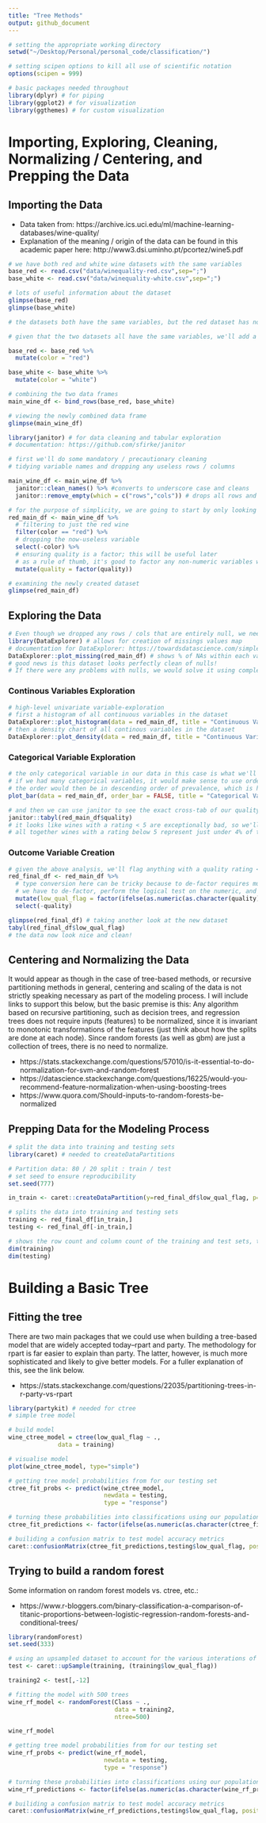 ```yaml
---
title: "Tree Methods"
output: github_document
---
```


```r
# setting the appropriate working directory
setwd("~/Desktop/Personal/personal_code/classification/")

# setting scipen options to kill all use of scientific notation
options(scipen = 999)

# basic packages needed throughout
library(dplyr) # for piping
library(ggplot2) # for visualization
library(ggthemes) # for custom visualization
```

# Importing, Exploring, Cleaning, Normalizing / Centering, and Prepping the Data

## Importing the Data

- Data taken from: https://archive.ics.uci.edu/ml/machine-learning-databases/wine-quality/
- Explanation of the meaning / origin of the data can be found in this academic paper here: http://www3.dsi.uminho.pt/pcortez/wine5.pdf

```r
# we have both red and white wine datasets with the same variables 
base_red <- read.csv("data/winequality-red.csv",sep=";")
base_white <- read.csv("data/winequality-white.csv",sep=";")

# lots of useful information about the dataset
glimpse(base_red) 
glimpse(base_white) 

# the datasets both have the same variables, but the red dataset has notably fewer observations
```

```r
# given that the two datasets all have the same variables, we'll add a color variable to each and then combine

base_red <- base_red %>%
  mutate(color = "red")

base_white <- base_white %>%
  mutate(color = "white")

# combining the two data frames
main_wine_df <- bind_rows(base_red, base_white)

# viewing the newly combined data frame
glimpse(main_wine_df)
```

```r
library(janitor) # for data cleaning and tabular exploration
# documentation: https://github.com/sfirke/janitor

# first we'll do some mandatory / precautionary cleaning
# tidying variable names and dropping any useless rows / columns

main_wine_df <- main_wine_df %>%
  janitor::clean_names() %>% #converts to underscore case and cleans
  janitor::remove_empty(which = c("rows","cols")) # drops all rows and columns that are entirely empty
```

```r
# for the purpose of simplicity, we are going to start by only looking at the red wine
red_main_df <- main_wine_df %>%
  # filtering to just the red wine
  filter(color == "red") %>%
  # dropping the now-useless variable
  select(-color) %>%
  # ensuring quality is a factor; this will be useful later
  # as a rule of thumb, it's good to factor any non-numeric variables when glm modeling
  mutate(quality = factor(quality))

# examining the newly created dataset
glimpse(red_main_df)
```

## Exploring the Data

```r
# Even though we dropped any rows / cols that are entirely null, we need to check for NA problems
library(DataExplorer) # allows for creation of missings values map
# documentation for DataExplorer: https://towardsdatascience.com/simple-fast-exploratory-data-analysis-in-r-with-dataexplorer-package-e055348d9619
DataExplorer::plot_missing(red_main_df) # shows % of NAs within each variable
# good news is this dataset looks perfectly clean of nulls!
# If there were any problems with nulls, we would solve it using complete.cases() or something similar
```

### Continous Variables Exploration 

```r
# high-level univariate variable-exploration
# first a histogram of all continuous variables in the dataset
DataExplorer::plot_histogram(data = red_main_df, title = "Continuous Variables Explored (Histograms)")
# then a density chart of all continous variables in the dataset
DataExplorer::plot_density(data = red_main_df, title = "Continuous Variables Explored (Density Plots)")
```

### Categorical Variable Exploration

```r
# the only categorical variable in our data in this case is what we'll use to create our low quality flag
# if we had many categorical variables, it would make sense to use order_bar = TRUE
# the order would then be in descending order of prevalence, which is helpful at a glance
plot_bar(data = red_main_df, order_bar = FALSE, title = "Categorical Variables Explored")

# and then we can use janitor to see the exact cross-tab of our quality variable
janitor::tabyl(red_main_df$quality)
# it looks like wines with a rating < 5 are exceptionally bad, so we'll use that as our benchmark
# all together wines with a rating below 5 represent just under 4% of the population
```

### Outcome Variable Creation

```r
# given the above analysis, we'll flag anything with a quality rating < 5 as low-quality 
red_final_df <- red_main_df %>%
  # type conversion here can be tricky because to de-factor requires multiple steps
  # we have to de-factor, perform the logical test on the numeric, and then re-factor
  mutate(low_qual_flag = factor(ifelse(as.numeric(as.character(quality)) < 5,1,0))) %>%
  select(-quality)

glimpse(red_final_df) # taking another look at the new dataset
tabyl(red_final_df$low_qual_flag)
# the data now look nice and clean!
```

## Centering and Normalizing the Data 

It would appear as though in the case of tree-based methods, or recursive partitioning methods in general, centering and scaling of the data is not strictly speaking necessary as part of the modeling process. I will include links to support this below, but the basic premise is this: Any algorithm based on recursive partitioning, such as decision trees, and regression trees does not require inputs (features) to be normalized, since it is invariant to monotonic transformations of the features (just think about how the splits are done at each node). Since random forests (as well as gbm) are just a collection of trees, there is no need to normalize.

- https://stats.stackexchange.com/questions/57010/is-it-essential-to-do-normalization-for-svm-and-random-forest
- https://datascience.stackexchange.com/questions/16225/would-you-recommend-feature-normalization-when-using-boosting-trees
- https://www.quora.com/Should-inputs-to-random-forests-be-normalized



## Prepping Data for the Modeling Process

```r
# split the data into training and testing sets
library(caret) # needed to createDataPartitions

# Partition data: 80 / 20 split : train / test
# set seed to ensure reproducibility
set.seed(777)

in_train <- caret::createDataPartition(y=red_final_df$low_qual_flag, p=0.80, list=FALSE)

# splits the data into training and testing sets
training <- red_final_df[in_train,]
testing <- red_final_df[-in_train,]

# shows the row count and column count of the training and test sets, to check that all worked as planned
dim(training)
dim(testing)
```

# Building a Basic Tree

## Fitting the tree

There are two main packages that we could use when building a tree-based model that are widely accepted today--rpart and party. The methodology for rpart is far easier to explain than party. The latter, however, is much more sophisticated and likely to give better models. For a fuller explanation of this, see the link below.

- https://stats.stackexchange.com/questions/22035/partitioning-trees-in-r-party-vs-rpart

```r
library(partykit) # needed for ctree
# simple tree model

# build model
wine_ctree_model = ctree(low_qual_flag ~ ., 
              data = training)

# visualise model
plot(wine_ctree_model, type="simple")

# getting tree model probabilities from for our testing set 
ctree_fit_probs <- predict(wine_ctree_model,
                           newdata = testing,
                           type = "response")

# turning these probabilities into classifications using our population mean as our baseline
ctree_fit_predictions <- factor(ifelse(as.numeric(as.character(ctree_fit_probs)) > 0.039, 1, 0),levels=c('0','1'))

# builiding a confusion matrix to test model accuracy metrics
caret::confusionMatrix(ctree_fit_predictions,testing$low_qual_flag, positive='1')
```

## Trying to build a random forest

Some information on random forest models vs. ctree, etc.:

- https://www.r-bloggers.com/binary-classification-a-comparison-of-titanic-proportions-between-logistic-regression-random-forests-and-conditional-trees/

```r
library(randomForest)
set.seed(333)

# using an upsampled dataset to account for the various interations of CV being conducted that may dilute the sample
test <- caret::upSample(training, (training$low_qual_flag))

training2 <- test[,-12]

# fitting the model with 500 trees
wine_rf_model <- randomForest(Class ~ ., 
                              data = training2, 
                              ntree=500)

wine_rf_model
```

```r
# getting tree model probabilities from for our testing set 
wine_rf_probs <- predict(wine_rf_model,
                           newdata = testing,
                           type = "response")

# turning these probabilities into classifications using our population mean as our baseline
wine_rf_predictions <- factor(ifelse(as.numeric(as.character(wine_rf_probs)) > 0.001, 1, 0),levels=c('0','1'))

# builiding a confusion matrix to test model accuracy metrics
caret::confusionMatrix(wine_rf_predictions,testing$low_qual_flag, positive='1')
```

```r

```


